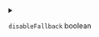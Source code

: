 
<details>
<summary>

`disableFallback`  <span class="config-field-type">boolean</span> 

</summary>

DisableFallback allows you to turn off kaniko building if docker isn't installed

</details>
